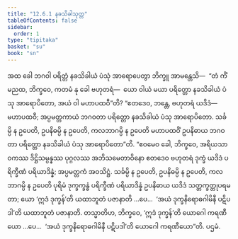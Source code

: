 ```yaml
---
title: "12.6.1 နခသိခါသုတ္တ"
tableOfContents: false
sidebar:
  order: 1
type: "tipitaka"
basket: "su"
book: "sn"
---
```



<DynamicBreadcrumb />

<Division number="1121" book="sn" e="ch" v="18" p="447">

<Paragraph number="2408" book="sn">
အထ ခေါ ဘဂဝါ ပရိတ္တံ နခသိခါယံ ပံသုံ အာရောပေတွာ ဘိက္ခူ အာမန္တေသိ—  “တံ ကိံ မညထ, ဘိက္ခဝေ, ကတမံ နု ခေါ ဗဟုတရံ—  ယော ဝါယံ မယာ ပရိတ္တော နခသိခါယံ ပံသု အာရောပိတော, အယံ ဝါ မဟာပထဝီ”တိ? “ဧတဒေဝ, ဘန္တေ, ဗဟုတရံ ယဒိဒံ—  မဟာပထဝီ; အပ္ပမတ္တကာယံ ဘဂဝတာ ပရိတ္တော နခသိခါယံ ပံသု အာရောပိတော. သင်္ခမ္ပိ န ဥပေတိ, ဥပနိဓမ္ပိ န ဥပေတိ, ကလဘာဂမ္ပိ န ဥပေတိ မဟာပထဝိံ ဥပနိဓာယ ဘဂဝတာ ပရိတ္တော နခသိခါယံ ပံသု အာရောပိတော”တိ. “ဧဝမေဝ ခေါ, ဘိက္ခဝေ, အရိယသာဝကဿ ဒိဋ္ဌိသမ္ပန္နဿ ပုဂ္ဂလဿ အဘိသမေတာဝိနော ဧတဒေဝ ဗဟုတရံ ဒုက္ခံ ယဒိဒံ ပရိက္ခီဏံ ပရိယာဒိန္နံ; အပ္ပမတ္တကံ အဝသိဋ္ဌံ. သင်္ခမ္ပိ န ဥပေတိ, ဥပနိဓမ္ပိ န ဥပေတိ, ကလဘာဂမ္ပိ န ဥပေတိ ပုရိမံ ဒုက္ခက္ခန္ဓံ ပရိက္ခီဏံ ပရိယာဒိန္နံ ဥပနိဓာယ ယဒိဒံ သတ္တက္ခတ္တုပရမတာ; ယော ‘ဣဒံ ဒုက္ခန်’တိ ယထာဘူတံ ပဇာနာတိ …ပေ…  ‘အယံ ဒုက္ခနိရောဓဂါမိနီ ပဋိပဒါ’တိ ယထာဘူတံ ပဇာနာတိ.
</Paragraph>

<Paragraph number="2409" book="sn">
တသ္မာတိဟ, ဘိက္ခဝေ, ‘ဣဒံ ဒုက္ခန်’တိ ယောဂေါ ကရဏီယော …ပေ…  ‘အယံ ဒုက္ခနိရောဓဂါမိနီ ပဋိပဒါ’တိ ယောဂေါ ကရဏီယော”တိ.

</Paragraph>
</Division>

<Paragraph number="2410" type="center" book="sn">
ပဌမံ.
</Paragraph>